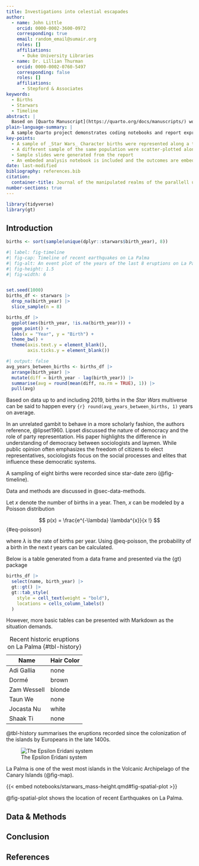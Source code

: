 ```yaml
---
title: Investigations into celestial escapades
author:
  - name: John Little
    orcid: 0000-0002-3600-0972
    corresponding: true
    email: random_email@sumair.org
    roles: []
    affiliations:
      - Duke University Libraries
  - name: Dr. Lillian Thurman
    orcid: 0000-0002-0760-5497
    corresponding: false
    roles: []
    affiliations:
      - Stepford & Associates
keywords:
  - Births
  - Starwars
  - Timeline
abstract: |
  Based on [Quarto Manuscript](https://quarto.org/docs/manuscripts/) work by Posti.co, C.Wickham, (Purves, and Cockett, et. al.): Lorem ipsum dolor sit amet, consectetur adipiscing elit, sed do eiusmod tempor incididunt ut labore et dolore magna aliqua. Ut enim ad minim veniam, quis nostrud exercitation ullamco laboris nisi ut aliquip ex ea commodo consequat. ...
plain-language-summary: |
  A sample Quarto project demonstrates coding notebooks and report expression rendering...
key-points:
  - A sample of _Star Wars_ Character births were represented along a timeline
  - A different sample of the same population were scatter-plotted along an x-y axis 
  - Sample slides were generated from the report
  - An embeded analysis notebook is included and the outcomes are embedded into the main report.
date: last-modified
bibliography: references.bib
citation:
  container-title: Journal of the manipulated realms of the parallell universe
number-sections: true
---
```


```r
library(tidyverse)
library(gt)
```

## Introduction

```r
births <- sort(sample(unique(dplyr::starwars$birth_year), 8))
```

```r
#| label: fig-timeline
#| fig-cap: Timeline of recent earthquakes on La Palma
#| fig-alt: An event plot of the years of the last 8 eruptions on La Palma.
#| fig-height: 1.5
#| fig-width: 6


set.seed(1000)
births_df <- starwars |> 
  drop_na(birth_year) |> 
  slice_sample(n = 8) 

births_df |> 
  ggplot(aes(birth_year, !is.na(birth_year))) +
  geom_point() +
  labs(x = "Year", y = "Birth") +
  theme_bw() +
  theme(axis.text.y = element_blank(),
        axis.ticks.y = element_blank()) 
```

```r
#| output: false
avg_years_between_births <- births_df |>
  arrange(birth_year) |> 
  mutate(diff = birth_year - lag(birth_year)) |> 
  summarise(avg = round(mean(diff, na.rm = TRUE), 1)) |> 
  pull(avg)
```

Based on data up to and including 2019, births in the *Star Wars* multiverse can be said to happen every `{r} round(avg_years_between_births, 1)` years on average.

In an unrelated gambit to behave in a more scholarly fashion, the authors reference, @lipset1960. Lipset discussed the nature of democracy and the role of party representation. His paper highlights the difference in understanding of democracy between sociologists and laymen. While public opinion often emphasizes the freedom of citizens to elect representatives, sociologists focus on the social processes and elites that influence these democratic systems.

A sampling of eight births were recorded since star-date zero (@fig-timeline).

Data and methods are discussed in @sec-data-methods.

Let $x$ denote the number of births in a year. Then, $x$ can be modeled by a Poisson distribution

$$
p(x) = \frac{e^{-\lambda} \lambda^{x}}{x !}
$$ {#eq-poisson}

where $\lambda$ is the rate of births per year. Using @eq-poisson, the probability of a birth in the next $t$ years can be calculated.

Below is a table generated from a data frame and presented via the {gt} package

```r
births_df |> 
  select(name, birth_year) |> 
  gt::gt() |> 
  gt::tab_style(
    style = cell_text(weight = "bold"),
    locations = cells_column_labels()
  )
```

However, more basic tables can be presented with Markdown as the situation demands.

| Name        | Hair Color |
|-------------|------------|
| Adi Gallia  | none       |
| Dormé       | brown      |
| Zam Wessell | blonde     |
| Taun We     | none       |
| Jocasta Nu  | white      |
| Shaak Ti    | none       |

: Recent historic eruptions on La Palma {#tbl-history}

@tbl-history summarises the eruptions recorded since the colonization of the islands by Europeans in the late 1400s.

![The Epsilon Eridani system](images/epsilon_eridani_system_randyfmcdonald_cc-by-nc-sa.jpg){#fig-map}

La Palma is one of the west most islands in the Volcanic Archipelago of the Canary Islands (@fig-map).

{{< embed notebooks/starwars_mass-height.qmd#fig-spatial-plot >}}

@fig-spatial-plot shows the location of recent Earthquakes on La Palma.

## Data & Methods {#sec-data-methods}

## Conclusion

## References {.unnumbered}

::: {#refs}
:::
